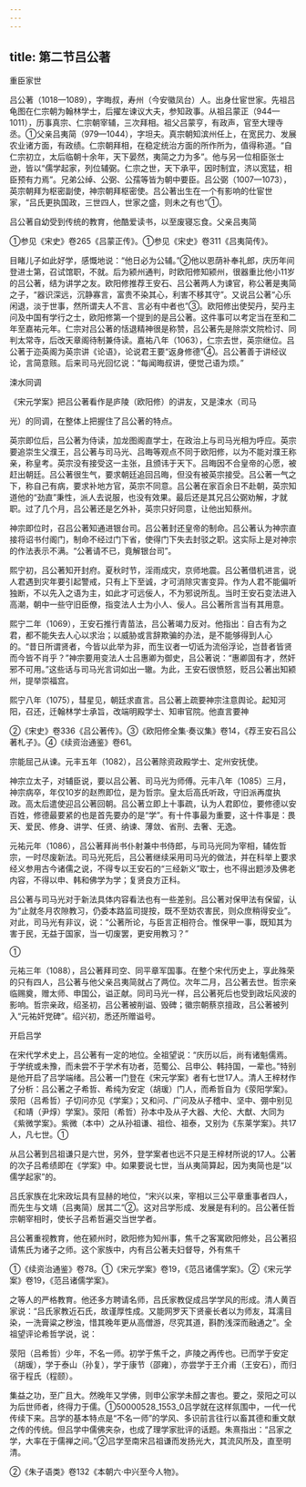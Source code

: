 ```yaml
---
---
---
```

title: 第二节吕公著
---



重臣家世

吕公著（1018—1089），字晦叔，寿州（今安徽凤台）人。出身仕宦世家。先祖吕龟图在仁宗朝为翰林学士，后擢左谏议大夫，参知政事。从祖吕蒙正（944—1011），历事真宗、仁宗朝宰辅，三次拜相。祖父吕蒙亨，有政声，官至大理寺丞。①父亲吕夷简（979—1044），字坦夫。真宗朝知滨州任上，在宽民力、发展农业诸方面，有政绩。仁宗朝拜相，在稳定统治方面的所作所为，值得称道。“自仁宗初立，太后临朝十余年，天下晏然，夷简之力为多”。他与另一位相臣张士逊，皆以“儒学起家，列位辅弼。仁宗之世，天下承平，因时制宜，济以宽猛，相臣预有力焉”。兄弟公绰、公弼、公孺等皆为朝中要臣。吕公弼（1007—1073），英宗朝拜为枢密副使，神宗朝拜枢密使。吕公著出生在一个有影响的仕宦世家，“吕氏更执国政，三世四人，世家之盛，则未之有也”①。

吕公著自幼受到传统的教育，他酷爱读书，以至废寝忘食。父亲吕夷简

①参见《宋史》卷265《吕蒙正传》。①参见《宋史》卷311《吕夷简传》。

目睹儿子如此好学，感慨地说：“他日必为公辅。”②他以恩荫补奉礼郎，庆历年间登进士第，召试馆职，不就。后为颍州通判，时欧阳修知颍州，很器重比他小11岁的吕公著，结为讲学之友。欧阳修推荐王安石、吕公著两人为谏官，称公著是夷简之子，“器识深远，沉静寡言，富贵不染其心，利害不移其守”。又说吕公著“心乐闲退，淡于世事，然所谓夫人不言、言必有中者也”③。欧阳修出使契丹，契丹主问及中国有学行之士，欧阳修第一个提到的是吕公著。这件事可以考定当在至和二年至嘉祐元年。仁宗对吕公著的恬退精神很是称赞，吕公著先是除崇文院检讨、同判太常寺，后改天章阁待制兼侍读。嘉祐八年（1063），仁宗去世，英宗继位。吕公著于迩英阁为英宗讲《论语》，论说君王要“返身修德”④。吕公著善于讲经议论，言简意赅。后来司马光回忆说：“每闻晦叔讲，便觉己语为烦。”

涑水同调

《宋元学案》把吕公著看作是庐陵（欧阳修）的讲友，又是涑水（司马

光）的同调，在整体上把握住了吕公著的特点。

英宗即位后，吕公著为侍读，加龙图阁直学士，在政治上与司马光相为呼应。英宗要追崇生父濮王，吕公著与司马光、吕晦等观点不同于欧阳修，以为不能对濮王称亲，称皇考。英宗没有接受这一主张，且颁讳于天下。吕晦因不合皇帝的心愿，被赶出朝廷。吕公著很生气，要求朝廷追回吕晦，但没有被英宗接受。吕公著一气之下，称自己有病，要求补地方官，英宗不同意。吕公著在家百余日不赴朝，英宗知道他的“劲直”秉性，派人去说服，也没有效果。最后还是其兄吕公弼劝解，才就职。过了几个月，吕公著还是乞外补，英宗只好同意，让他出知蔡州。

神宗即位时，召吕公著知通进银台司。吕公著封还皇帝的制命。吕公著认为神宗直接将诏书付阁门，制命不经过门下省，使得门下失去封驳之职。这实际上是对神宗的作法表示不满。“公著请不已，竟解银台司”。

熙宁初，吕公著知开封府。夏秋时节，淫雨成灾，京师地震。吕公著借机进言，说人君遇到灾年要引起警戒，只有上下至诚，才可消除灾害变异。作为人君不能偏听独断，不以先入之语为主，如此才可远佞人，不为邪说所乱。当时王安石变法进入高潮，朝中一些守旧臣僚，指变法人士为小人、佞人。吕公著所言当有其用意。

熙宁二年（1069），王安石推行青苗法，吕公著竭力反对。他指出：自古有为之君，都不能失去人心以求治；以威胁或言辞欺骗的办法，是不能够得到人心的。“昔日所谓贤者，今皆以此举为非，而生议者一切诋为流俗浮论，岂昔者皆贤而今皆不肖乎？”神宗要用变法人士吕惠卿为御史，吕公著说：“惠卿固有才，然奸邪不可用。”这些话与司马光言词如出一辙。为此，王安石很愤怒，贬吕公著出知颍州，提举崇福宫。

熙宁八年（1075），彗星见，朝廷求直言。吕公著上疏要神宗注意舆论。起知河阳，召还，迁翰林学士承旨，改端明殿学士、知审官院。他直言要神

②《宋史》卷336《吕公著传》。③《欧阳修全集·奏议集》卷14，《荐王安石吕公著札子》。④《续资治通鉴》卷61。

宗能屈己从谏。元丰五年（1082），吕公著除资政殿学士、定州安抚使。

神宗立太子，对辅臣说，要以吕公著、司马光为师傅。元丰八年（1085）三月，神宗病卒，年仅10岁的赵煦即位，是为哲宗。皇太后高氏听政，守旧派再度执政。高太后遣使迎吕公著回朝。吕公著立即上十事疏，认为人君即位，要修德以安百姓，修德最要紧的也是首先要办的是“学”。有十件事最为重要，这十件事是：畏天、爱民、修身、讲学、任贤、纳谏、薄敛、省刑、去奢、无逸。

元祐元年（1086），吕公著拜尚书仆射兼中书侍郎，与司马光同为宰相，辅佐哲宗，一时尽废新法。司马光死后，吕公著继续采用司马光的做法，并在科举上要求经义参用古今诸儒之说，不得专以王安石的“三经新义”取士，也不得出题涉及佛老内容，不得以申、韩和佛学为学；复贤良方正科。

吕公著与司马光对于新法具体内容看法也有一些差别。吕公著对保甲法有保留，认为“止就冬月农隙教习，仍委本路监司提按，既不至妨农害民，则众庶稍得安业”。对此，司马光有非议，说：“公著所论，与臣言正相符合。惟保甲一事，既知其为害于民，无益于国家，当一切废罢，更安用教习？”

①

元祐三年（1088），吕公著拜司空、同平章军国事。在整个宋代历史上，享此殊荣的只有四人，吕公著与他父亲吕夷简就占了两位。次年二月，吕公著去世。哲宗亲临赐奠，赠太师、申国公，谥正献。同司马光一样，吕公著死后也受到政坛风波的影响。哲宗亲政，绍圣初，吕公著被削谥、毁碑；徽宗朝蔡京擅政，吕公著被列入“元祐奸党碑”。绍兴初，悉还所赠谥号。

开启吕学

在宋代学术史上，吕公著有一定的地位。全祖望说：“庆历以后，尚有诸魁儒焉。于学统或未豫，而未尝不于学术有功者，范蜀公、吕申公、韩持国，一辈也。”特别是他开启了吕学端绪。吕公著一门登在《宋元学案》者有七世17人。清人王梓材作了分析：吕公著之子希哲、希纯为安定（胡瑗）门人，而希哲自为《荥阳学案》。荥阳（吕希哲）子切问亦见《学案》；又和问、广问及从子稽中、坚中、弸中别见《和靖（尹焞）学案》。荥阳（希哲）孙本中及从子大器、大伦、大猷、大同为《紫微学案》。紫微（本中）之从孙祖谦、祖俭、祖泰，又别为《东莱学案》。共17人，凡七世。①

从吕公著到吕祖谦只是六世，另外，登学案者也远不只是王梓材所说的17人。公著的次子吕希绩即在《学案》中。如果要说七世，当从夷简算起，因为夷简也是“以儒学起家”的。

吕氏家族在北宋政坛具有显赫的地位，“宋兴以来，宰相以三公平章重事者四人，而先生与文靖（吕夷简）居其二”②。这对吕学形成、发展是有利的。吕公著任哲宗朝宰相时，使长子吕希哲遍交当世学者。

吕公著重视教育，他在颍州时，欧阳修为知州事，焦千之客寓欧阳修处，吕公著招请焦氏为诸子之师。这个家族中，内有吕公著夫妇督导，外有焦千

①《续资治通鉴》卷78。①《宋元学案》卷19，《范吕诸儒学案》。②《宋元学案》卷19，《范吕诸儒学案》。

之等人的严格教育。他还多方聘请名师，吕氏家教促成吕学学风的形成。清人黄百家说：“吕氏家教近石氏，故谨厚性成。又能网罗天下贤豪长者以为师友，耳濡目染，一洗膏粱之秽浊，惜其晚年更从高僧游，尽究其道，斟酌浅深而融通之”。全祖望评论希哲学说，说：

荥阳（吕希哲）少年，不名一师。初学于焦千之，庐陵之再传也。已而学于安定（胡瑗），学于泰山（孙复），学于康节（邵雍），亦尝学于王介甫（王安石），而归宿于程氏（程颐）。

集益之功，至广且大。然晚年又学佛，则申公家学未醇之害也。要之，荥阳之可以为后世师者，终得力于儒。①50000528_1553_0吕学就在这样氛围中，一代一代传续下来。吕学的基本特点是“不名一师”的学风、多识前言往行以畜其德和重文献之传的传统。但吕学中儒佛夹杂，也成了理学家批评的话题。朱熹指出：“吕家之学，大率在于儒禅之间。”②吕学至南宋吕祖谦而发扬光大，其流风所及，直至明清。

②《朱子语类》卷132《本朝六·中兴至今人物》。